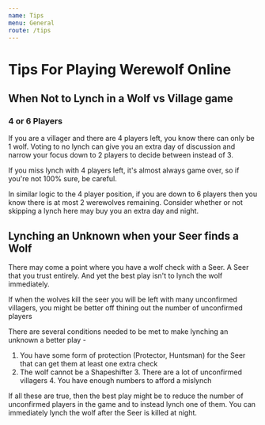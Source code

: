 ```yaml
---
name: Tips
menu: General
route: /tips
---
```


# Tips For Playing Werewolf Online

## When Not to Lynch in a Wolf vs Village game

### 4 or 6 Players

If you are a villager and there are 4 players left, you know there can only be 1 wolf. Voting to no lynch can give you an extra day of discussion and narrow your focus down to 2 players to decide between instead of 3.

If you miss lynch with 4 players left, it's almost always game over, so if you're not 100% sure, be careful.

In similar logic to the 4 player position, if you are down to 6 players then you know there is at most 2 werewolves remaining. Consider whether or not skipping a lynch here may buy you an extra day and night.

## Lynching an Unknown when your Seer finds a Wolf

There may come a point where you have a wolf check with a Seer. A Seer that you trust entirely. And yet the best play isn't to lynch the wolf immediately.

If when the wolves kill the seer you will be left with many unconfirmed villagers, you might be better off thining out the number of unconfirmed players

There are several conditions needed to be met to make lynching an unknown a better play -

1. You have some form of protection (Protector, Huntsman) for the Seer that can get them at least one extra check
2. The wolf cannot be a Shapeshifter 3. There are a lot of unconfirmed villagers 4. You have enough numbers to afford a mislynch

If all these are true, then the best play might be to reduce the number of unconfirmed players in the game and to instead lynch one of them. You can immediately lynch the wolf after the Seer is killed at night.
